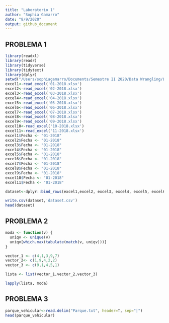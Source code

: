 ```yaml
---
title: "Laboratorio 1"
author: "Sophia Gamarro"
date: "8/9/2020"
output: github_document
---
```





## PROBLEMA 1
```r
library(readxl)
library(readr)
library(tidyverse) 
library(tidytext)
library(dplyr)
setwd("/Users/sophiagamarro/Documents/Semestre II 2020/Data Wrangling/Lab1")
excel1<-read_excel('01-2018.xlsx')
excel2<-read_excel('02-2018.xlsx')
excel3<-read_excel('03-2018.xlsx')
excel4<-read_excel('04-2018.xlsx')
excel5<-read_excel('05-2018.xlsx')
excel6<-read_excel('06-2018.xlsx')
excel7<-read_excel('07-2018.xlsx')
excel8<-read_excel('08-2018.xlsx')
excel9<-read_excel('09-2018.xlsx')
excel10<-read_excel('10-2018.xlsx')
excel11<-read_excel('11-2018.xlsx')
excel1$Fecha <- "01-2018"
excel2$Fecha <- "01-2018"
excel3$Fecha <- "01-2018"
excel4$Fecha <- "01-2018"
excel5$Fecha <- "01-2018"
excel6$Fecha <- "01-2018"
excel7$Fecha <- "01-2018"
excel8$Fecha <- "01-2018"
excel9$Fecha <- "01-2018"
excel10$Fecha <- "01-2018"
excel11$Fecha <- "01-2018"

dataset<-dplyr::bind_rows(excel1,excel2, excel3, excel4, excel5, excel6, excel7, excel8, excel9, excel10, excel11)

write.csv(dataset,'dataset.csv')
head(dataset)
```

## PROBLEMA 2

```r
moda <- function(v) {
  uniqv <- unique(v)
  uniqv[which.max(tabulate(match(v, uniqv)))]
}

vector_1 <- c(4,1,3,9,7)
vector_2<- c(1,9,4,2,2)
vector_3 <- c(9,1,4,5,1)

lista <- list(vector_1,vector_2,vector_3)

lapply(lista, moda)
```

## PROBLEMA 3

```r
parque_vehicular<-read.delim("Parque.txt", header=T, sep="|")
head(parque_vehicular)
```


